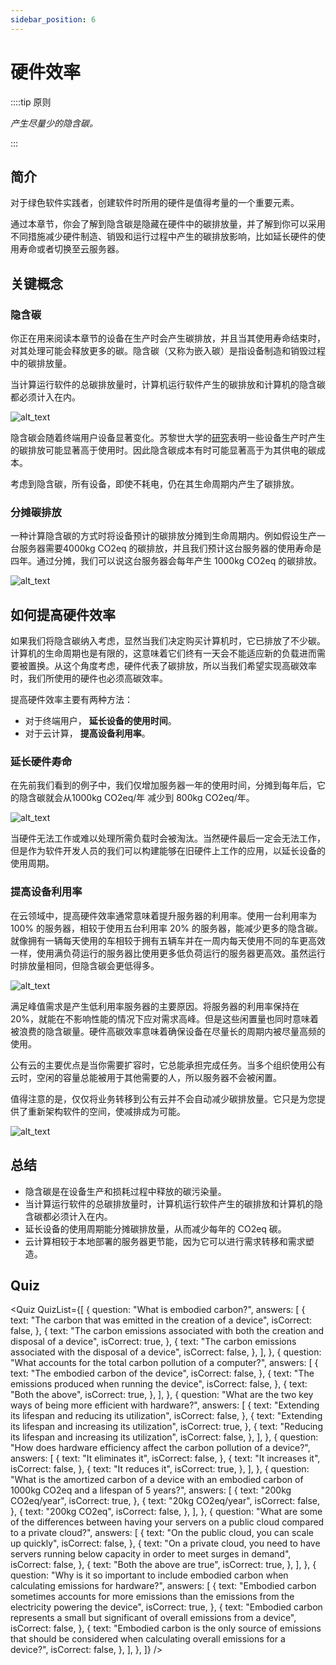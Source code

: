 ```yaml
---
sidebar_position: 6
---
```



# 硬件效率

::::tip 原则

_产生尽量少的隐含碳。_

:::

## 简介

对于绿色软件实践者，创建软件时所用的硬件是值得考量的一个重要元素。

通过本章节，你会了解到隐含碳是隐藏在硬件中的碳排放量，并了解到你可以采用不同措施减少硬件制造、销毁和运行过程中产生的碳排放影响，比如延长硬件的使用寿命或者切换至云服务器。

## 关键概念

### 隐含碳

你正在用来阅读本章节的设备在生产时会产生碳排放，并且当其使用寿命结束时，对其处理可能会释放更多的碳。隐含碳（又称为嵌入碳）是指设备制造和销毁过程中的碳排放量。

当计算运行软件的总碳排放量时，计算机运行软件产生的碳排放和计算机的隐含碳都必须计入在内。

![alt_text](./images/17_embodioed_carbon.png "image_tooltip")

隐含碳会随着终端用户设备显著变化。苏黎世大学的[研究](https://www.ifi.uzh.ch/dam/jcr:fa4e956e-7a53-4038-98a5-00e09e2f4303/Study_Digitalization_Climate_Protection_Summary_Oct2017.pd)表明一些设备生产时产生的碳排放可能显著高于使用时。因此隐含碳成本有时可能显著高于为其供电的碳成本。

考虑到隐含碳，所有设备，即使不耗电，仍在其生命周期内产生了碳排放。

### 分摊碳排放

一种计算隐含碳的方式时将设备预计的碳排放分摊到生命周期内。例如假设生产一台服务器需要4000kg CO2eq 的碳排放，并且我们预计这台服务器的使用寿命是四年。通过分摊，我们可以说这台服务器会每年产生 1000kg CO2eq 的碳排放。

![alt_text](./images/18_amortization.png "image_tooltip")

## 如何提高硬件效率

如果我们将隐含碳纳入考虑，显然当我们决定购买计算机时，它已排放了不少碳。计算机的生命周期也是有限的，这意味着它们终有一天会不能适应新的负载进而需要被置换。从这个角度考虑，硬件代表了碳排放，所以当我们希望实现高碳效率时，我们所使用的硬件也必须高碳效率。

提高硬件效率主要有两种方法：

- 对于终端用户， **延长设备的使用时间**。
- 对于云计算， **提高设备利用率**。

### 延长硬件寿命

在先前我们看到的例子中，我们仅增加服务器一年的使用时间，分摊到每年后，它的隐含碳就会从1000kg CO2eq/年 减少到 800kg CO2eq/年。

![alt_text](./images/19_lifespan.png "image_tooltip")

当硬件无法工作或难以处理所需负载时会被淘汰。当然硬件最后一定会无法工作，但是作为软件开发人员的我们可以构建能够在旧硬件上工作的应用，以延长设备的使用周期。

### 提高设备利用率

在云领域中，提高硬件效率通常意味着提升服务器的利用率。使用一台利用率为 100% 的服务器，相较于使用五台利用率 20% 的服务器，能减少更多的隐含碳。就像拥有一辆每天使用的车相较于拥有五辆车并在一周内每天使用不同的车更高效一样，使用满负荷运行的服务器比使用更多低负荷运行的服务器更高效。虽然运行时排放量相同，但隐含碳会更低得多。

![alt_text](./images/20_increasing_utilization.png "image_tooltip")

满足峰值需求是产生低利用率服务器的主要原因。将服务器的利用率保持在 20%，就能在不影响性能的情况下应对需求高峰。但是这些闲置量也同时意味着被浪费的隐含碳量。硬件高碳效率意味着确保设备在尽量长的周期内被尽量高频的使用。

公有云的主要优点是当你需要扩容时，它总能承担完成任务。当多个组织使用公有云时，空闲的容量总能被用于其他需要的人，所以服务器不会被闲置。

值得注意的是，仅仅将业务转移到公有云并不会自动减少碳排放量。它只是为您提供了重新架构软件的空间，使减排成为可能。

![alt_text](./images/21_private_vs_public_cloud.png "image_tooltip")

## 总结

- 隐含碳是在设备生产和损耗过程中释放的碳污染量。
- 当计算运行软件的总碳排放量时，计算机运行软件产生的碳排放和计算机的隐含碳都必须计入在内。
- 延长设备的使用周期能分摊碳排放量，从而减少每年的 CO2eq 碳。
- 云计算相较于本地部署的服务器更节能，因为它可以进行需求转移和需求塑造。

## Quiz

<Quiz
  QuizList={[
    {
      question: "What is embodied carbon?",
      answers: [
        {
          text: "The carbon that was emitted in the creation of a device",
          isCorrect: false,
        },
        {
          text: "The carbon emissions associated with both the creation and disposal of a device",
          isCorrect: true,
        },
        {
          text: "The carbon emissions associated with the disposal of a device",
          isCorrect: false,
        },
      ],
    },
    {
      question: "What accounts for the total carbon pollution of a computer?",
      answers: [
        {
          text: "The embodied carbon of the device",
          isCorrect: false,
        },
        {
          text: "The emissions produced when running the device",
          isCorrect: false,
        },
        {
          text: "Both the above",
          isCorrect: true,
        },
      ],
    },
    {
      question:
        "What are the two key ways of being more efficient with hardware?",
      answers: [
        {
          text: "Extending its lifespan and reducing its utilization",
          isCorrect: false,
        },
        {
          text: "Extending its lifespan and increasing its utilization",
          isCorrect: true,
        },
        {
          text: "Reducing its lifespan and increasing its utilization",
          isCorrect: false,
        },
      ],
    },
    {
      question:
        "How does hardware efficiency affect the carbon pollution of a device?",
      answers: [
        {
          text: "It eliminates it",
          isCorrect: false,
        },
        {
          text: "It increases it",
          isCorrect: false,
        },
        {
          text: "It reduces it",
          isCorrect: true,
        },
      ],
    },
    {
      question:
        "What is the amortized carbon of a device with an embodied carbon of 1000kg CO2eq and a lifespan of 5 years?",
      answers: [
        {
          text: "200kg CO2eq/year",
          isCorrect: true,
        },
        {
          text: "20kg CO2eq/year",
          isCorrect: false,
        },
        {
          text: "200kg CO2eq",
          isCorrect: false,
        },
      ],
    },
    {
      question:
        "What are some of the differences between having your servers on a public cloud compared to a private cloud?",
      answers: [
        {
          text: "On the public cloud, you can scale up quickly",
          isCorrect: false,
        },
        {
          text: "On a private cloud, you need to have servers running below capacity in order to meet surges in demand",
          isCorrect: false,
        },
        {
          text: "Both the above are true",
          isCorrect: true,
        },
      ],
    },
    {
      question:
        "Why is it so important to include embodied carbon when calculating emissions for hardware?",
      answers: [
        {
          text: "Embodied carbon sometimes accounts for more emissions than the emissions from the electricity powering the device",
          isCorrect: true,
        },
        {
          text: "Embodied carbon represents a small but significant  of overall emissions from a device",
          isCorrect: false,
        },
        {
          text: "Embodied carbon is the only source of emissions that should be considered when calculating overall emissions for a device?",
          isCorrect: false,
        },
      ],
    },
  ]}
/>